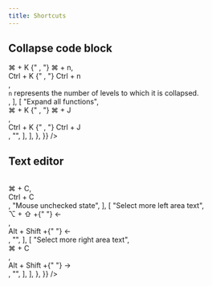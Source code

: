 ```yaml
---
title: Shortcuts
---
```



## Collapse code block

<Table
  data={{
    position: ["start", "center", "center", "start"],
    header: ["Function", "macOS", "Windows", "Remarks"],
    body: {
      items: [
        [
          "Collapse all functions",
          <div>
            <Shortcut>⌘</Shortcut> + <Shortcut>K</Shortcut>
            {" , "}
            <Shortcut>⌘</Shortcut> + <Shortcut>n</Shortcut>
          </div>,
          <div>
            <Shortcut>Ctrl</Shortcut> + <Shortcut>K</Shortcut>
            {" , "}
            <Shortcut>Ctrl</Shortcut> + <Shortcut>n</Shortcut>
          </div>,
          <div>
            <code>n</code> represents the number of levels to which it is
            collapsed.
          </div>,
        ],
        [
          "Expand all functions",
          <div>
            <Shortcut>⌘</Shortcut> + <Shortcut>K</Shortcut>
            {" , "}
            <Shortcut>⌘</Shortcut> + <Shortcut>J</Shortcut>
          </div>,
          <div>
            <Shortcut>Ctrl</Shortcut> + <Shortcut>K</Shortcut>
            {" , "}
            <Shortcut>Ctrl</Shortcut> + <Shortcut>J</Shortcut>
          </div>,
          "",
        ],
      ],
    },
  }}
/>

## Text editor

<Table
  data={{
    position: ["start", "center", "center", "start"],
    header: ["Function", "macOS", "Windows", "Remarks"],
    body: {
      items: [
        [
          "Copy the whole line",
          <div>
            <Shortcut>⌘</Shortcut> + <Shortcut>C</Shortcut>
          </div>,
          <div>
            <Shortcut>Ctrl</Shortcut> + <Shortcut>C</Shortcut>
          </div>,
          "Mouse unchecked state",
        ],
        [
          "Select more left area text",
          <div>
            <Shortcut>⌥</Shortcut> + <Shortcut>⇧</Shortcut> +{" "}
            <Shortcut>&larr;</Shortcut>
          </div>,
          <div>
            <Shortcut>Alt</Shortcut> + <Shortcut>Shift</Shortcut> +{" "}
            <Shortcut>&larr;</Shortcut>
          </div>,
          "",
        ],
        [
          "Select more right area text",
          <div>
            <Shortcut>⌘</Shortcut> + <Shortcut>C</Shortcut>
          </div>,
          <div>
            <Shortcut>Alt</Shortcut> + <Shortcut>Shift</Shortcut> +{" "}
            <Shortcut>&rarr;</Shortcut>
          </div>,
          "",
        ],
      ],
    },
  }}
/>
